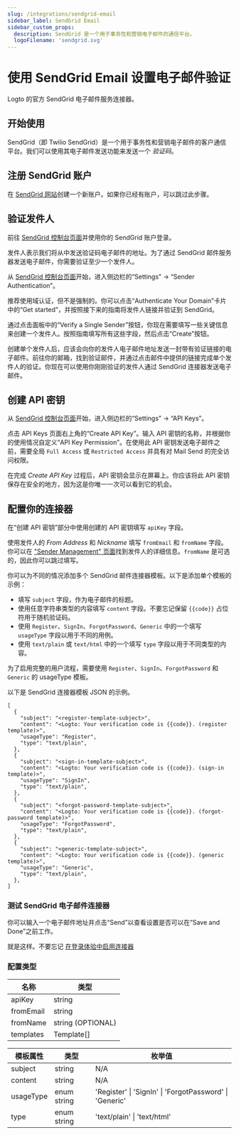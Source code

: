 ```yaml
---
slug: /integrations/sendgrid-email
sidebar_label: SendGrid Email
sidebar_custom_props:
  description: SendGrid 是一个用于事务性和营销电子邮件的通信平台。
  logoFilename: 'sendgrid.svg'
---
```



# 使用 SendGrid Email 设置电子邮件验证

Logto 的官方 SendGrid 电子邮件服务连接器。

<GuideTip />

## 开始使用

SendGrid（即 Twilio SendGrid）是一个用于事务性和营销电子邮件的客户通信平台。我们可以使用其电子邮件发送功能来发送一个 _验证码_。

## 注册 SendGrid 账户

在 [SendGrid 网站](https://app.sendgrid.com/)创建一个新账户。如果你已经有账户，可以跳过此步骤。

## 验证发件人

前往 [SendGrid 控制台页面](https://app.sendgrid.com/)并使用你的 SendGrid 账户登录。

发件人表示我们将从中发送验证码电子邮件的地址。为了通过 SendGrid 邮件服务器发送电子邮件，你需要验证至少一个发件人。

从 [SendGrid 控制台页面](https://app.sendgrid.com/)开始，进入侧边栏的“Settings” -> “Sender Authentication”。

推荐使用域认证，但不是强制的。你可以点击“Authenticate Your Domain”卡片中的“Get started”，并按照接下来的指南将发件人链接并验证到 SendGrid。

通过点击面板中的“Verify a Single Sender”按钮，你现在需要填写一些关键信息来创建一个发件人。按照指南填写所有这些字段，然后点击“Create”按钮。

创建单个发件人后，应该会向你的发件人电子邮件地址发送一封带有验证链接的电子邮件。前往你的邮箱，找到验证邮件，并通过点击邮件中提供的链接完成单个发件人的验证。你现在可以使用你刚刚验证的发件人通过 SendGrid 连接器发送电子邮件。

## 创建 API 密钥

从 [SendGrid 控制台页面](https://app.sendgrid.com/)开始，进入侧边栏的“Settings” -> “API Keys”。

点击 API Keys 页面右上角的“Create API Key”。输入 API 密钥的名称，并根据你的使用情况自定义“API Key Permission”。在使用此 API 密钥发送电子邮件之前，需要全局 `Full Access` 或 `Restricted Access` 并具有对 Mail Send 的完全访问权限。

在完成 _Create API Key_ 过程后，API 密钥会显示在屏幕上。你应该将此 API 密钥保存在安全的地方，因为这是你唯一一次可以看到它的机会。

## 配置你的连接器

在“创建 API 密钥”部分中使用创建的 API 密钥填写 `apiKey` 字段。

使用发件人的 _From Address_ 和 _Nickname_ 填写 `fromEmail` 和 `fromName` 字段。你可以在 ["Sender Management" 页面](https://mc.sendgrid.com/senders)找到发件人的详细信息。`fromName` 是可选的，因此你可以跳过填写。

你可以为不同的情况添加多个 SendGrid 邮件连接器模板。以下是添加单个模板的示例：

- 填写 `subject` 字段，作为电子邮件的标题。
- 使用任意字符串类型的内容填写 `content` 字段。不要忘记保留 `{{code}}` 占位符用于随机验证码。
- 使用 `Register`、`SignIn`、`ForgotPassword`、`Generic` 中的一个填写 `usageType` 字段以用于不同的用例。
- 使用 `text/plain` 或 `text/html` 中的一个填写 `type` 字段以用于不同类型的内容。

为了启用完整的用户流程，需要使用 `Register`、`SignIn`、`ForgotPassword` 和 `Generic` 的 usageType 模板。

以下是 SendGrid 连接器模板 JSON 的示例。

```jsonc
[
  {
    "subject": "<register-template-subject>",
    "content": "<Logto: Your verification code is {{code}}. (register template)>",
    "usageType": "Register",
    "type": "text/plain",
  },
  {
    "subject": "<sign-in-template-subject>",
    "content": "<Logto: Your verification code is {{code}}. (sign-in template)>",
    "usageType": "SignIn",
    "type": "text/plain",
  },
  {
    "subject": "<forgot-password-template-subject>",
    "content": "<Logto: Your verification code is {{code}}. (forgot-password template)>",
    "usageType": "ForgotPassword",
    "type": "text/plain",
  },
  {
    "subject": "<generic-template-subject>",
    "content": "<Logto: Your verification code is {{code}}. (generic template)>",
    "usageType": "Generic",
    "type": "text/plain",
  },
]
```

### 测试 SendGrid 电子邮件连接器

你可以输入一个电子邮件地址并点击“Send”以查看设置是否可以在“Save and Done”之前工作。

就是这样。不要忘记 [在登录体验中启用连接器](/connectors/email-connectors/#enable-email-sign-up-or-sign-in/)

### 配置类型

| 名称      | 类型              |
| --------- | ----------------- |
| apiKey    | string            |
| fromEmail | string            |
| fromName  | string (OPTIONAL) |
| templates | Template[]        |

| 模板属性  | 类型        | 枚举值                                                  |
| --------- | ----------- | ------------------------------------------------------- |
| subject   | string      | N/A                                                     |
| content   | string      | N/A                                                     |
| usageType | enum string | 'Register' \| 'SignIn' \| 'ForgotPassword' \| 'Generic' |
| type      | enum string | 'text/plain' \| 'text/html'                             |
